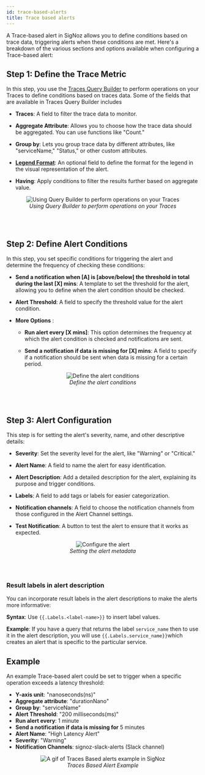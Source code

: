 ```yaml
---
id: trace-based-alerts
title: Trace based alerts 
---
```


A Trace-based alert in SigNoz allows you to define conditions based on trace data, triggering alerts when these conditions are met. Here's a breakdown of the various sections and options available when configuring a Trace-based alert:

## Step 1: Define the Trace Metric

In this step, you use the [Traces Query Builder](https://signoz.io/docs/userguide/query-builder/#logs-and-traces-query-builder)
to perform operations on your Traces to define conditions based on traces data. Some of the fields that are available in Traces Query Builder includes

- **Traces**: A field to filter the trace data to monitor. 

- **Aggregate Attribute**: Allows you to choose how the trace data should be aggregated. You can use functions like "Count."

- **Group by**: Lets you group trace data by different attributes, like "serviceName," "Status," or other custom attributes.

- **[Legend Format](https://signoz.io/docs/userguide/query-builder/#legend-format)**: An optional field to define the format for the legend in the visual representation of the alert.

- **Having**: Apply conditions to filter the results further based on aggregate value.

<figure data-zoomable align='center'>
    <img src="/img/docs/alerts/alerts-trace-based-1.webp" alt="Using Query Builder to perform operations on your Traces"/>
    <figcaption><i>Using Query Builder to perform operations on your Traces</i></figcaption>
</figure>
<br></br>

## Step 2: Define Alert Conditions
In this step, you set specific conditions for triggering the alert and determine the frequency of checking these conditions:

- **Send a notification when [A] is [above/below] the threshold in total during the last [X] mins**: A template to set the threshold for the alert, allowing you to define when the alert condition should be checked.

- **Alert Threshold**: A field to specify the threshold value for the alert condition.

- **More Options** :

    - **Run alert every [X mins]**: This option determines the frequency at which the alert condition is checked and notifications are sent.

    - **Send a notification if data is missing for [X] mins**: A field to specify if a notification should be sent when data is missing for a certain period.

<figure data-zoomable align='center'>
    <img src="/img/docs/alerts/alerts-trace-based-2.webp" alt="Define the alert conditions"/>
    <figcaption><i>Define the alert conditions </i></figcaption>
</figure>
<br></br>

## Step 3: Alert Configuration
This step is for setting the alert's severity, name, and other descriptive details:

- **Severity**: Set the severity level for the alert, like "Warning" or "Critical."

- **Alert Name**: A field to name the alert for easy identification.

- **Alert Description**: Add a detailed description for the alert, explaining its purpose and trigger conditions.

- **Labels**: A field to add tags or labels for easier categorization.

- **Notification channels**: A field to choose the notification channels from those configured in the Alert Channel settings.

- **Test Notification**: A button to test the alert to ensure that it works as expected.

<figure data-zoomable align='center'>
    <img src="/img/docs/alerts/alerts-trace-based-3.webp" alt="Configure the alert"/>
    <figcaption><i>Setting the alert metadata </i></figcaption>
</figure>
<br></br>

### Result labels in alert description

You can incorporate result labels in the alert descriptions to make the alerts more informative:

**Syntax**: Use `{{.Labels.<label-name>}}` to insert label values. 

**Example**: If you have a query that returns the label `service_name` then to use it in the alert description, you will use `{{.Labels.service_name}}`which creates an alert that is specific to the particular service.

## Example
An example Trace-based alert could be set to trigger when a specific operation exceeds a latency threshold:
- **Y-axis unit**: "nanoseconds(ns)"
- **Aggregate attribute**: "durationNano"
- **Group by**: "serviceName"
- **Alert Threshold**: "200 milliseconds(ms)"
- **Run alert every**: 1 minute
- **Send a notification if data is missing for** 5 minutes
- **Alert Name**: "High Latency Alert"
- **Severity**: "Warning"
- **Notification Channels**: signoz-slack-alerts (Slack channel)

<figure data-zoomable align='center'>
    <img src="/img/docs/product-features/alerts/alerts-traces-based.gif" alt="A gif of Traces Based alerts example in SigNoz"/>
    <figcaption><i>Traces Based Alert Example </i></figcaption>
</figure>
<br></br>
